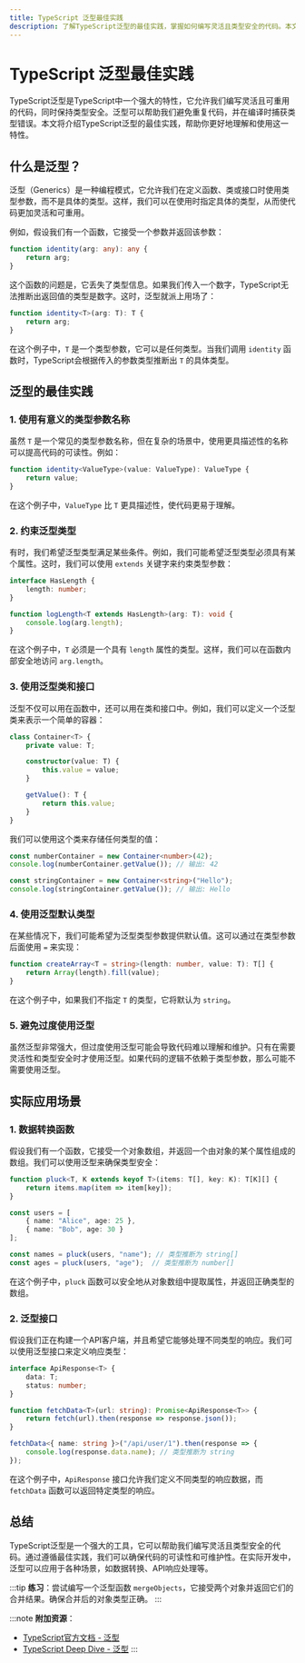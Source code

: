 ```yaml
---
title: TypeScript 泛型最佳实践
description: 了解TypeScript泛型的最佳实践，掌握如何编写灵活且类型安全的代码。本文适合初学者，包含清晰的解释、代码示例和实际应用场景。
---
```


# TypeScript 泛型最佳实践

TypeScript泛型是TypeScript中一个强大的特性，它允许我们编写灵活且可重用的代码，同时保持类型安全。泛型可以帮助我们避免重复代码，并在编译时捕获类型错误。本文将介绍TypeScript泛型的最佳实践，帮助你更好地理解和使用这一特性。

## 什么是泛型？

泛型（Generics）是一种编程模式，它允许我们在定义函数、类或接口时使用类型参数，而不是具体的类型。这样，我们可以在使用时指定具体的类型，从而使代码更加灵活和可重用。

例如，假设我们有一个函数，它接受一个参数并返回该参数：

```typescript
function identity(arg: any): any {
    return arg;
}
```

这个函数的问题是，它丢失了类型信息。如果我们传入一个数字，TypeScript无法推断出返回值的类型是数字。这时，泛型就派上用场了：

```typescript
function identity<T>(arg: T): T {
    return arg;
}
```

在这个例子中，`T` 是一个类型参数，它可以是任何类型。当我们调用 `identity` 函数时，TypeScript会根据传入的参数类型推断出 `T` 的具体类型。

## 泛型的最佳实践

### 1. 使用有意义的类型参数名称

虽然 `T` 是一个常见的类型参数名称，但在复杂的场景中，使用更具描述性的名称可以提高代码的可读性。例如：

```typescript
function identity<ValueType>(value: ValueType): ValueType {
    return value;
}
```

在这个例子中，`ValueType` 比 `T` 更具描述性，使代码更易于理解。

### 2. 约束泛型类型

有时，我们希望泛型类型满足某些条件。例如，我们可能希望泛型类型必须具有某个属性。这时，我们可以使用 `extends` 关键字来约束类型参数：

```typescript
interface HasLength {
    length: number;
}

function logLength<T extends HasLength>(arg: T): void {
    console.log(arg.length);
}
```

在这个例子中，`T` 必须是一个具有 `length` 属性的类型。这样，我们可以在函数内部安全地访问 `arg.length`。

### 3. 使用泛型类和接口

泛型不仅可以用在函数中，还可以用在类和接口中。例如，我们可以定义一个泛型类来表示一个简单的容器：

```typescript
class Container<T> {
    private value: T;

    constructor(value: T) {
        this.value = value;
    }

    getValue(): T {
        return this.value;
    }
}
```

我们可以使用这个类来存储任何类型的值：

```typescript
const numberContainer = new Container<number>(42);
console.log(numberContainer.getValue()); // 输出: 42

const stringContainer = new Container<string>("Hello");
console.log(stringContainer.getValue()); // 输出: Hello
```

### 4. 使用泛型默认类型

在某些情况下，我们可能希望为泛型类型参数提供默认值。这可以通过在类型参数后面使用 `=` 来实现：

```typescript
function createArray<T = string>(length: number, value: T): T[] {
    return Array(length).fill(value);
}
```

在这个例子中，如果我们不指定 `T` 的类型，它将默认为 `string`。

### 5. 避免过度使用泛型

虽然泛型非常强大，但过度使用泛型可能会导致代码难以理解和维护。只有在需要灵活性和类型安全时才使用泛型。如果代码的逻辑不依赖于类型参数，那么可能不需要使用泛型。

## 实际应用场景

### 1. 数据转换函数

假设我们有一个函数，它接受一个对象数组，并返回一个由对象的某个属性组成的数组。我们可以使用泛型来确保类型安全：

```typescript
function pluck<T, K extends keyof T>(items: T[], key: K): T[K][] {
    return items.map(item => item[key]);
}

const users = [
    { name: "Alice", age: 25 },
    { name: "Bob", age: 30 }
];

const names = pluck(users, "name"); // 类型推断为 string[]
const ages = pluck(users, "age");  // 类型推断为 number[]
```

在这个例子中，`pluck` 函数可以安全地从对象数组中提取属性，并返回正确类型的数组。

### 2. 泛型接口

假设我们正在构建一个API客户端，并且希望它能够处理不同类型的响应。我们可以使用泛型接口来定义响应类型：

```typescript
interface ApiResponse<T> {
    data: T;
    status: number;
}

function fetchData<T>(url: string): Promise<ApiResponse<T>> {
    return fetch(url).then(response => response.json());
}

fetchData<{ name: string }>("/api/user/1").then(response => {
    console.log(response.data.name); // 类型推断为 string
});
```

在这个例子中，`ApiResponse` 接口允许我们定义不同类型的响应数据，而 `fetchData` 函数可以返回特定类型的响应。

## 总结

TypeScript泛型是一个强大的工具，它可以帮助我们编写灵活且类型安全的代码。通过遵循最佳实践，我们可以确保代码的可读性和可维护性。在实际开发中，泛型可以应用于各种场景，如数据转换、API响应处理等。

:::tip
**练习**：尝试编写一个泛型函数 `mergeObjects`，它接受两个对象并返回它们的合并结果。确保合并后的对象类型正确。
:::

:::note
**附加资源**：
- [TypeScript官方文档 - 泛型](https://www.typescriptlang.org/docs/handbook/generics.html)
- [TypeScript Deep Dive - 泛型](https://basarat.gitbook.io/typescript/type-system/generics)
:::